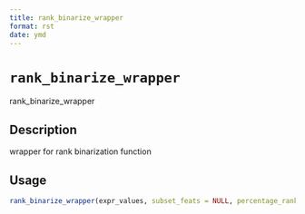 ```yaml
--- 
title: rank_binarize_wrapper 
format: rst 
date: ymd 
--- 
```

# `rank_binarize_wrapper`

rank_binarize_wrapper


## Description

wrapper for rank binarization function


## Usage

```r
rank_binarize_wrapper(expr_values, subset_feats = NULL, percentage_rank = 30)
```


